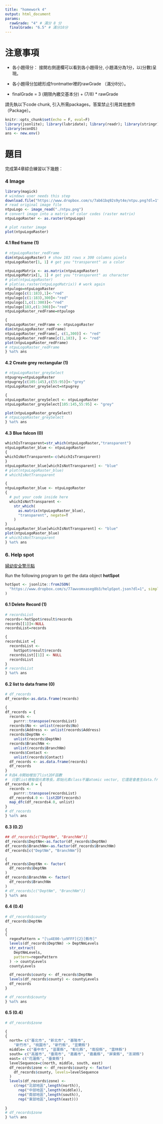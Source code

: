 ```yaml
---
title: "homework 4"
output: html_document
params:
  rawGrade: "4" # 滿分 8 分
  finalGrade: "6.5" # 滿分10分
---
```


# 注意事項

  * 各小題得分： 接開右側邊欄可以看到各小題得分, 小題滿分為1分，以(分數)呈現。
  
  * 各小題得分加總形成frontmatter裡的rawGrade （滿分8分）。
  
  * finalGrade = 3 (期限內繳交基本分) + (7/8) * rawGrade


請先執以下code chunk, 引入所需packages，答案禁止引用其他套件（Package）。
```r
knitr::opts_chunk$set(echo = F, eval=F)
library(jsonlite); library(lubridate); library(readr); library(stringr); library(purrr)
library(econDS)
ans <- new.env()
```

# 題目

完成第4章綜合練習以下幾題：

### 4 Image

```r
library(magick)
# windows user needs this step
download.file("https://www.dropbox.com/s/7ab61bq92s9yt4e/ntpu.png?dl=1",destfile = "./ntpu.png",mode = "wb")
# read original image file
ntpuLogo <- image_read("./ntpu.png")
# convert image into a matrix of color codes (raster matrix)
ntpuLogoRaster <- as.raster(ntpuLogo)

# plot raster image
plot(ntpuLogoRaster)
```


#### 4.1 Red frame (1)



```r
# ntpuLogoRaster_redFrame
dim(ntpuLogoRaster) # show 183 rows x 300 columns pixels
ntpuLogoRaster[1, 1] # get you "transparent" as a color

ntpuLogoMatrix <- as.matrix(ntpuLogoRaster)
ntpuLogoMatrix[1, 1] # get you "transparent" as character
# plot(ntpuLogoRaster)
# plot(as.raster(ntpuLogoMatrix)) # work again
ntpulogo=ntpuLogoRaster
ntpulogo[c(1:183),1]<-"red"
ntpulogo[c(1:183),300]<-"red"
ntpulogo[1,c(1:300)]<-"red"
ntpulogo[183,c(1:300)]<-"red"
ntpuLogoRaster_redFrame=ntpulogo
```

```r
{
ntpuLogoRaster_redFrame <- ntpuLogoRaster
dim(ntpuLogoRaster_redFrame)
ntpuLogoRaster_redFrame[, c(1,300)] <- "red"
ntpuLogoRaster_redFrame[c(1,183), ] <- "red"
plot(ntpuLogoRaster_redFrame)
# ntpuLogoRaster_redFrame
} %at% ans
```

#### 4.2 Create grey rectangular (1)


```r
# ntpuLogoRaster_greySelect
ntpugrey=ntpuLogoRaster
ntpugrey[c(105:145),c(55:95)]<-"grey"
ntpuLogoRaster_greySelect=ntpugrey
```

```r
{
ntpuLogoRaster_greySelect <- ntpuLogoRaster
ntpuLogoRaster_greySelect[105:145,55:95] <- "grey"

plot(ntpuLogoRaster_greySelect)
# ntpuLogoRaster_greySelect
} %at% ans
```

#### 4.3 Blue falcon  (0)


```r
whichIsTransparent=str_which(ntpuLogoRaster,"transparent")
ntpuLogoRaster_blue <- ntpuLogoRaster
{
whichIsNotTransparent=-c(whichIsTransparent)
}
ntpuLogoRaster_blue[whichIsNotTransparent] <- "blue"
# plot(ntpuLogoRaster_blue)
# whichIsNotTransparent
```

```r
{
ntpuLogoRaster_blue <- ntpuLogoRaster
{
  # put your code inside here
  whichIsNotTransparent <-
    str_which(
      as.matrix(ntpuLogoRaster_blue),
      "transparent", negate=T
    )
}
ntpuLogoRaster_blue[whichIsNotTransparent] <- "blue"
plot(ntpuLogoRaster_blue)
# whichIsNotTransparent
} %at% ans
```

### 6. Help spot
[婦幼安全警示點](https://data.gov.tw/dataset/6247)

Run the following program to get the data object **hotSpot**
```r
hotSpot <- jsonlite::fromJSON(
  "https://www.dropbox.com/s/77awvomxaseg8b3/helpSpot.json?dl=1", simplifyDataFrame = F
)
```


#### 6.1 Delete Record (1)


```r
# recordsList
records<-hotSpot$result$records
records[[1]]<-NULL
recordsList=records

```

```r
{
recordsList ={
  recordsList <- 
    hotSpot$result$records
  recordsList[[1]] <- NULL
  recordsList
}
# recordsList
} %at% ans
```

#### 6.2 list to data frame (0)


```r
# df_records
df_records<-as.data.frame(records)
```

```r
{
df_records = {
  records <-
    purrr::transpose(recordsList)
  records$No <- unlist(records$No)
  records$Address <- unlist(records$Address)
  records$DeptNm <-
    unlist(records$DeptNm)
  records$BranchNm <-
    unlist(records$BranchNm)
  records$Contact <-
    unlist(records$Contact)
  df_records <- as.data.frame(records)
  df_records
}
# R自4.0開始增加了list2DF函數
#  只要list裡每個元素等長，即始元素class不屬atomic vector, 它還是會產生data.frame且有正確的column數目，但每個column class還是list, 如要atomic vector依然要一一unlist. 
df_records4.0 = {
  records <-
    purrr::transpose(recordsList)
  df_records4.0 <- list2DF(records)
  map_dfc(df_records4.0, unlist) 
}
# df_records
} %at% ans
```

#### 6.3 (0.2)


```r
## df_records[c("DeptNm", "BranchNm")]
df_records$DeptNm<-as.factor(df_records$DeptNm)
df_records$BranchNm<-as.factor(df_records$BranchNm)
df_records[c("DeptNm", "BranchNm")]
```

```r
{
df_records$DeptNm <- factor(
  df_records$DeptNm
)
df_records$BranchNm <- factor(
  df_records$BranchNm
)
# df_records[c("DeptNm", "BranchNm")]
} %at% ans
```

#### 6.4 (0.4)


```r
# df_records$county
df_records$DeptNm
```

```r
{
{
  regexPattern = "[\u4E00-\u9FFF]{2}[縣市]"
  levels(df_records$DeptNm) -> DeptNmLevels
  str_extract(
    DeptNmLevels,
    pattern=regexPattern
  ) -> countyLevels
  countyLevels

  df_records$county <- df_records$DeptNm
  levels(df_records$county) <- countyLevels
  df_records
}

# df_records$county
} %at% ans
```

#### 6.5 (0.4)


```r
# df_records$zone
```

```r
{
{
  north= c("臺北市", "新北市", "基隆市", 
    "新竹市", "桃園市", "新竹縣", "宜蘭縣")
  middle= c("臺中市", "苗栗縣", "彰化縣", "南投縣", "雲林縣")
  south= c("高雄市", "臺南市", "嘉義市", "嘉義縣", "屏東縣", "澎湖縣")
  east= c("花蓮縣", "臺東縣")
  levelSequence=c(north, middle, south, east)   
  df_records$zone <- df_records$county <- factor(
    df_records$county, levels=levelSequence
  )
  levels(df_records$zone) <- 
    c(rep("北部地區",length(north)),
      rep("中部地區",length(middle)),
      rep("南部地區",length(south)),
      rep("東部地區",length(east)))
  
}
# df_records$zone
} %at% ans
```



